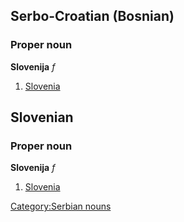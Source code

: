 ==Serbo-Croatian (Bosnian)==

===Proper noun===
'''Slovenija''' ''f''
# [[Slovenia]]

[[Category:Serbian nouns]]

==Slovenian==

===Proper noun===
'''Slovenija''' ''f''
# [[Slovenia]]